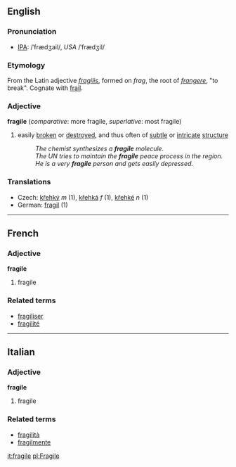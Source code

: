 ==English==
===Pronunciation===
*[[IPA]]: /ˈfrædʒail/, ''USA'' /ˈfrædʒil/
===Etymology===
From the Latin adjective ''[[fragilis]]'', formed on ''frag'', the root of ''[[frangere]]'', "to break". Cognate with [[frail]].
===Adjective===
'''fragile''' (''comparative'': more fragile, ''superlative'': most fragile)
# easily [[brake|broken]] or [[destroy]]ed, and thus often of [[subtle]] or [[intricate]] [[structure]]
#:''The chemist synthesizes a '''fragile''' molecule.''
#:''The UN tries to maintain the '''fragile''' peace process in the region.''
#:''He is a very '''fragile''' person and gets easily depressed.''
===Translations===
*Czech: [[křehký]] ''m'' (1), [[křehká]] ''f'' (1), [[křehké]] ''n'' (1)
*German: [[fragil]] (1)
----

==French==
===Adjective===
'''fragile'''

# fragile

===Related terms===
*[[fragiliser]]
*[[fragilité]]

----

==Italian==
===Adjective===
'''fragile'''

# fragile

===Related terms===
*[[fragilità]]
*[[fragilmente]]

[[it:fragile]]
[[pl:Fragile]]